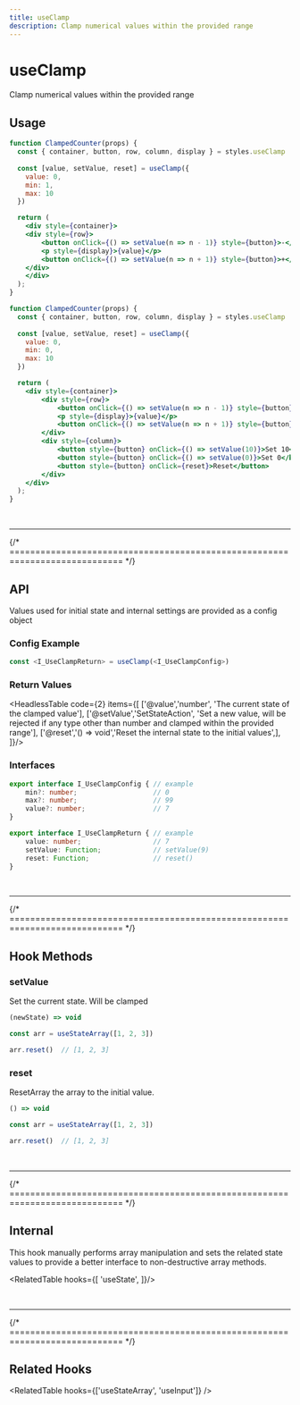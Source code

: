 ```yaml
---
title: useClamp
description: Clamp numerical values within the provided range
---
```



# 

<Card>
<MainText>
<h1>useClamp</h1>
Clamp numerical values within the provided range
</MainText>
</Card>

<!--meta-section-break-->

<StatusBadge status={1} />

## Usage


<Tabs>

<TabItem value='sim' label="Simple">

```jsx live 
function ClampedCounter(props) {
  const { container, button, row, column, display } = styles.useClamp
  
  const [value, setValue, reset] = useClamp({
    value: 0,
    min: 1,
    max: 10
  })

  return (
    <div style={container}>
    <div style={row}>
        <button onClick={() => setValue(n => n - 1)} style={button}>-</button>
        <p style={display}>{value}</p>
        <button onClick={() => setValue(n => n + 1)} style={button}>+</button>
    </div>
    </div>
  );
}
``` 

</TabItem>

<TabItem value='adv' label="Advanced">

```jsx live 
function ClampedCounter(props) {
  const { container, button, row, column, display } = styles.useClamp
  
  const [value, setValue, reset] = useClamp({
    value: 0,
    min: 0,
    max: 10
  })

  return (
    <div style={container}>
        <div style={row}>
            <button onClick={() => setValue(n => n - 1)} style={button}>-</button>
            <p style={display}>{value}</p>
            <button onClick={() => setValue(n => n + 1)} style={button}>+</button>
        </div>
        <div style={column}>
            <button style={button} onClick={() => setValue(10)}>Set 10</button>
            <button style={button} onClick={() => setValue(0)}>Set 0</button>
            <button style={button} onClick={reset}>Reset</button>
        </div>
    </div>
  );
}
``` 

</TabItem>
</Tabs>











<br />
<hr />
{/* ============================================================================ */}


## API 

Values used for initial state and internal settings are provided as a config
object 


### Config Example

```ts
const <I_UseClampReturn> = useClamp(<I_UseClampConfig>)
```


### Return Values

<HeadlessTable code={2} items={[
    ['@value','number', 'The current state of the clamped value'],
    ['@setValue','SetStateAction', 'Set a new value, will be rejected if any type other than number and clamped within the provided range'],
    ['@reset','() => void','Reset the internal state to the initial values',],
]}/>


### Interfaces
```ts
export interface I_UseClampConfig { // example
    min?: number;                   // 0
    max?: number;                   // 99
    value?: number;                 // 7
}

export interface I_UseClampReturn { // example
    value: number;                  // 7
    setValue: Function;             // setValue(9)
    reset: Function;                // reset()
}
```















<br />
<hr />
{/* ============================================================================ */}



## Hook Methods

<Card>

### setValue
Set the current state. Will be clamped

```ts
(newState) => void 
```
```ts
const arr = useStateArray([1, 2, 3])

arr.reset()  // [1, 2, 3]
```

</Card>


<Card>

### reset
ResetArray the array to the initial value.

```ts
() => void 
```
```ts
const arr = useStateArray([1, 2, 3])

arr.reset()  // [1, 2, 3]
```

</Card>













<br />
<hr />
{/* ============================================================================ */}



## Internal

This hook manually performs array manipulation and sets the related state values to provide
a better interface to non-destructive array methods.

<RelatedTable hooks={[
    'useState',
]}/>


<br />
<hr />
{/* ============================================================================ */}



## Related Hooks


<RelatedTable hooks={['useStateArray', 'useInput']} />
